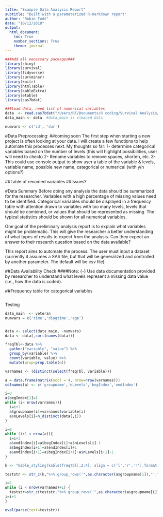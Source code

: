 ```yaml
---
title: "Example Data Analysis Report"
subtitle: "Built with a parameterized R-markdown report"
author: "Robin Todd"
date: "10/12/2018"
output:
  html_document:
    toc: True
    number_sections: True
    theme: journal
---
```

<style type="text/css">
div#TOC li {
    list-style:none;
    background-image:none;
    background-repeat:none;
    background-position:0; 
}
</style>

```r
###Add all necessary packages###
library(shiny)
library(survival)
library(tidyverse)
library(survminer)
library(knitr)
library(htmlTable)
library(kableExtra)
library(etable)
library(sas7bdat)
```

```r
###Load data, need list of numerical variables
data  <- read.sas7bdat("/Users/RT/Documents/R coding/Survival Analysis/myel.sas7bdat")
data_main <- data  #data_main is cleaned data

numvars <- c('id', 'dur')
```


#Data Preprocessing: 
##coming soon
The first step when starting a new project is often looking at your data. I will create a few functions to help automate this processes next. My thoughts so far:
  1- determine categorical variables based on the number of levels (this will highlight possibilities, user will need to check)
  2- Rename variables to remove spaces, shorten, etc.
  3- This could use console output to show user a table of the variable & levels, variable name, possible new name, categorical or numerical (with y/n options?)

##Table of renamed variables
##Issues?

#Data Summary
Before doing any analysis the data should be summarized for the researcher. Variables with a high percentage of missing values need to be identified. Categorical variables should be displayed in a frequency table with attention drawn to variables with too many levels, levels that should be combined, or values that should be represented as missing. The typical statistics should be shown for all numerical variables. 

One goal of the preliminary analysis report is to explain what variables might be problematic. This will give the researcher a better understanding of what types of results to expect from the analysis. Can they expect an answer to their research question based on the data available?

This report aims to automate the process. The user must input a dataset (currently it assumes a SAS file, but that will be generalized and controlled by another parameter. The default will be csv file).

##Data Availability Check
####Note: {-}
Use data documentation provided by researcher to understand what levels represent a missing data value (i.e., how the data is coded).

##Frequency table for categorical variables

```r
```

Testing
```r
data_main  <- veteran
numvars = c('time','diagtime','age')
```

```r
```


```r
data <- select(data_main, -numvars)
data <- data[,sort(names(data))]

freqTbl<-data %>%
  gather("variable", "value") %>%
  group_by(variable) %>%
  count(variable, value) %>%
  mutate(prop=prop.table(n))

varnames <- (distinct(select(freqTbl, variable)))

a = data.frame(matrix(ncol = 4, nrow=nrow(varnames)))
colnames(a) <- c('groupname','nLevels','begIndex','endIndex')

i=0
a$begIndex[1]=1
while (i< nrow(varnames)){
  i=i+1
  a$groupname[i]=varnames$variable[i]
  a$nLevels[i]=n_distinct(data[,i])
}

i=0
while (i+1 < nrow(a)){
  i=i+1
  a$endIndex[i]=a$begIndex[i]+a$nLevels[i]-1
  a$begIndex[i+1]=a$endIndex[i]+1
  a$endIndex[i+1]=a$begIndex[i+1]+a$nLevels[i+1]-1
}

k <- "kable_styling(kable(freqTbl[,2:4], align = c('l','r','r'),format = 'html'), 'striped', full_width = T)"

teststr <- str_c(k,"%>% group_rows('",as.character(a$groupname[1]),"',",as.character(a$begIndex[1]),",",as.character(a$endIndex[1]),", label_row_css = 'background-color: #666; color: #fff;')")

i=2
while (i < nrow(varnames)+1) {
  teststr=str_c(teststr,"%>% group_rows('",as.character(a$groupname[i]),"',",as.character(a$begIndex[i]),",",as.character(a$endIndex[i]),", label_row_css = 'background-color: #666; color: #fff;')")
i=i+1
}

eval(parse(text=teststr))
```
